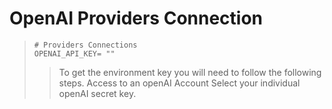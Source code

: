 # **OpenAI Providers Connection**
> ```.env filename=".env" copy
> # Providers Connections
> OPENAI_API_KEY= ""
> ```
>   > To get the environment key you will need to follow the following steps.
>   >  Access to an openAI Account
>   >  Select your individual openAI secret key.